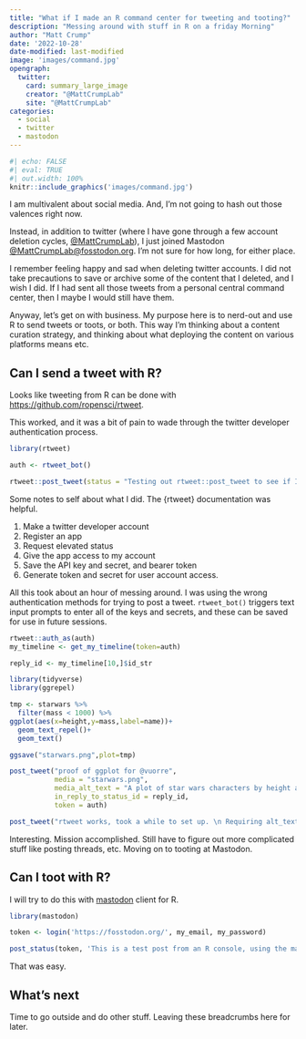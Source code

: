 ```yaml
---
title: "What if I made an R command center for tweeting and tooting?"
description: "Messing around with stuff in R on a friday Morning"
author: "Matt Crump"
date: '2022-10-28'
date-modified: last-modified
image: 'images/command.jpg'
opengraph:
  twitter:
    card: summary_large_image
    creator: "@MattCrumpLab"
    site: "@MattCrumpLab"
categories:
  - social
  - twitter
  - mastodon
---
```


```r
#| echo: FALSE
#| eval: TRUE
#| out.width: 100%
knitr::include_graphics('images/command.jpg')
```

I am multivalent about social media. And, I'm not going to hash out those valences right now.

Instead, in addition to twitter (where I have gone through a few account deletion cycles, [\@MattCrumpLab](https://twitter.com/MattCrumpLab)), I just joined Mastodon [\@MattCrumpLab\@fosstodon.org](https://fosstodon.org/@MattCrumpLab). I'm not sure for how long, for either place.

I remember feeling happy and sad when deleting twitter accounts. I did not take precautions to save or archive some of the content that I deleted, and I wish I did. If I had sent all those tweets from a personal central command center, then I maybe I would still have them.

Anyway, let's get on with business. My purpose here is to nerd-out and use R to send tweets or toots, or both. This way I'm thinking about a content curation strategy, and thinking about what deploying the content on various platforms means etc.

## Can I send a tweet with R?

Looks like tweeting from R can be done with <https://github.com/ropensci/rtweet>.

This worked, and it was a bit of pain to wade through the twitter developer authentication process.

```r
library(rtweet)

auth <- rtweet_bot()

rtweet::post_tweet(status = "Testing out rtweet::post_tweet to see if I can post from Rstudio.", token=auth)
```

Some notes to self about what I did. The {rtweet} documentation was helpful.

1.  Make a twitter developer account
2.  Register an app
3.  Request elevated status
4.  Give the app access to my account
5.  Save the API key and secret, and bearer token
6.  Generate token and secret for user account access.

All this took about an hour of messing around. I was using the wrong authentication methods for trying to post a tweet. `rtweet_bot()` triggers text input prompts to enter all of the keys and secrets, and these can be saved for use in future sessions.

```r
rtweet::auth_as(auth)
my_timeline <- get_my_timeline(token=auth)

reply_id <- my_timeline[10,]$id_str

library(tidyverse)
library(ggrepel)

tmp <- starwars %>%
  filter(mass < 1000) %>%
ggplot(aes(x=height,y=mass,label=name))+
  geom_text_repel()+
  geom_text()

ggsave("starwars.png",plot=tmp)

post_tweet("proof of ggplot for @vuorre", 
           media = "starwars.png", 
           media_alt_text = "A plot of star wars characters by height and mass.",
           in_reply_to_status_id = reply_id,
           token = auth)

post_tweet("rtweet works, took a while to set up. \n Requiring alt_text for media is a nice nudge", token=auth)

```

Interesting. Mission accomplished. Still have to figure out more complicated stuff like posting threads, etc. Moving on to tooting at Mastodon.

## Can I toot with R?

I will try to do this with [mastodon](https://github.com/ThomasChln/mastodon) client for R.

```r
library(mastodon)

token <- login('https://fosstodon.org/', my_email, my_password)

post_status(token, 'This is a test post from an R console, using the mastodon client for R.')
```

That was easy.

## What's next

Time to go outside and do other stuff. Leaving these breadcrumbs here for later.

